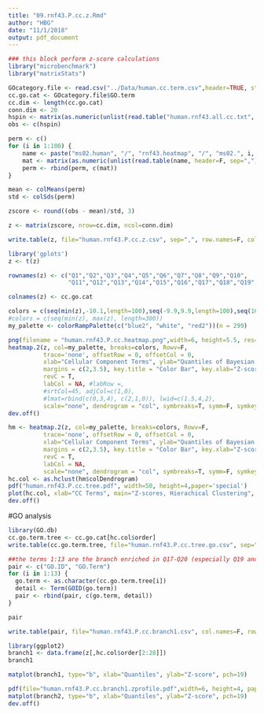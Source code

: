 ```yaml
---
title: "09.rnf43.P.cc.z.Rmd"
author: "HBG"
date: "11/1/2018"
output: pdf_document
---
```


```r
### this block perform z-score calculations
library("microbenchmark")
library("matrixStats")

GOcategory.file <- read.csv("../Data/human.cc.term.csv",header=TRUE, stringsAsFactors=F)
cc.go.cat <- GOcategory.file$GO.term
cc.dim <- length(cc.go.cat)
conn.dim <- 20
hspin <- matrix(as.numeric(unlist(read.table("human.rnf43.all.cc.txt", header=F, sep=","))), nrow=cc.dim, ncol=conn.dim)
obs <- c(hspin)

perm <- c()
for (i in 1:100) {
    name <- paste("ms02.human", "/", "rnf43.heatmap", "/", "ms02.", i, ".cc.matrix.csv", sep="")
    mat <- matrix(as.numeric(unlist(read.table(name, header=F, sep=","))), nrow=cc.dim, ncol=conn.dim)
    perm <- rbind(perm, c(mat))
}

mean <- colMeans(perm)
std <- colSds(perm)

zscore <- round((obs - mean)/std, 3)

z <- matrix(zscore, nrow=cc.dim, ncol=conn.dim)

write.table(z, file="human.rnf43.P.cc.z.csv", sep=",", row.names=F, col.names=F, quote=F)
```

```r
library('gplots')
z <- t(z)

rownames(z) <- c("Q1","Q2","Q3","Q4","Q5","Q6","Q7","Q8","Q9","Q10",
                 "Q11","Q12","Q13","Q14","Q15","Q16","Q17","Q18","Q19","Q20")

colnames(z) <- cc.go.cat

colors = c(seq(min(z),-10.1,length=100),seq(-9.9,9.9,length=100),seq(10.1,max(z),length=100))
#colors = c(seq(min(z), max(z), length=300))
my_palette <- colorRampPalette(c("blue2", "white", "red2"))(n = 299)

png(filename = "human.rnf43.P.cc.heatmap.png",width=6, height=5.5, res=1200, unit="in")
heatmap.2(z, col=my_palette, breaks=colors, Rowv=F,
          trace='none', offsetRow = 0, offsetCol = 0,
          xlab="Cellular Component Terms", ylab="Quantiles of Bayesian Factors",
          margins = c(2,3.5), key.title = "Color Bar", key.xlab="Z-score", key.ylab=NA,
          revC = T,
          labCol = NA, #labRow =,
          #srtCol=45, adjCol=c(1,0),
          #lmat=rbind(c(0,3,4), c(2,1,0)), lwid=c(1.5,4,2),
          scale="none", dendrogram = "col", symbreaks=T, symm=F, symkey = F)
dev.off()

hm <- heatmap.2(z, col=my_palette, breaks=colors, Rowv=F,
          trace='none', offsetRow = 0, offsetCol = 0,
          xlab="Cellular Component Terms", ylab="Quantiles of Bayesian Factors",
          margins = c(2,3.5), key.title = "Color Bar", key.xlab="Z-score", key.ylab=NA,
          revC = T,
          labCol = NA, 
          scale="none", dendrogram = "col", symbreaks=T, symm=F, symkey = F)
hc.col <- as.hclust(hm$colDendrogram)
pdf("human.rnf43.P.cc.tree.pdf", width=50, height=4,paper='special')
plot(hc.col, xlab="CC Terms", main="Z-scores, Hierachical Clustering", cex=.8)
dev.off()
```
#GO analysis
```r
library(GO.db)
cc.go.term.tree <- cc.go.cat[hc.col$order]
write.table(cc.go.term.tree, file="human.rnf43.P.cc.tree.go.csv", sep=",", col.names=F, row.names = F, quote=F)

##the terms 1:13 are the branch enriched in Q17-Q20 (especially Q19 and Q20), but suppressed in Q1-Q16
pair <- c("GO.ID", "GO.Term")
for (i in 1:13) {
  go.term <- as.character(cc.go.term.tree[i])
  detail <- Term(GOID(go.term))
  pair <- rbind(pair, c(go.term, detail))
}

pair

write.table(pair, file="human.rnf43.P.cc.branch1.csv", col.names=F, row.names=F, sep="\t", quote=F)

library(ggplot2)
branch1 <- data.frame(z[,hc.col$order[2:28]])
branch1

matplot(branch1, type="b", xlab="Quantiles", ylab="Z-score", pch=19)

pdf(file="human.rnf43.P.cc.branch1.zprofile.pdf",width=6, height=4, paper='special')
matplot(branch2, type="b", xlab="Quantiles", ylab="Z-score", pch=19)
dev.off()
```
